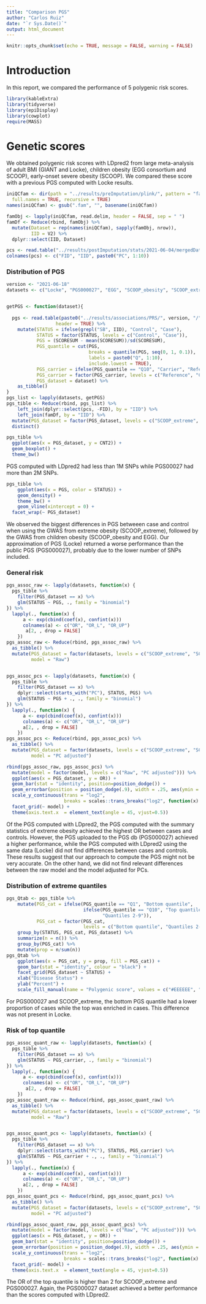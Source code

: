 ```yaml
---
title: "Comparison PGS"
author: "Carlos Ruiz"
date: "`r Sys.Date()`"
output: html_document
---
```


```r
knitr::opts_chunk$set(echo = TRUE, message = FALSE, warning = FALSE)
```

# Introduction

In this report, we compared the performance of 5 polygenic risk scores.

```r
library(kableExtra)
library(tidyverse)
library(epiDisplay)
library(cowplot)
require(MASS)
```
# Genetic scores

We obtained polygenic risk scores with LDpred2 from large meta-analysis of adult BMI (GIANT and Locke), children obesity (EGG consortium and SCOOP), early-onset severe obesity (SCOOP). We compared these score with a previous PGS computed with Locke results.

```r
iniQCfam <- dir(path = "../results/preImputation/plink/", pattern = "fam",
  full.names = TRUE, recursive = TRUE)
names(iniQCfam) <- gsub(".fam", "", basename(iniQCfam))

famObj <- lapply(iniQCfam, read.delim, header = FALSE, sep = " ")
famDf <- Reduce(rbind, famObj) %>%
  mutate(Dataset = rep(names(iniQCfam), sapply(famObj, nrow)),
         IID = V2) %>%
  dplyr::select(IID, Dataset)

pcs <- read.table("../results/postImputation/stats/2021-06-04/mergedDataset.filtered.eigenvec")
colnames(pcs) <- c("FID", "IID", paste0("PC", 1:10))
```
### Distribution of PGS
```r
version <- "2021-06-18"
datasets <- c("Locke", "PGS000027", "EGG", "SCOOP_obesity", "SCOOP_extreme", "giant_LDAK")


getPGS <- function(dataset){
  
  pgs <- read.table(paste0("../results/associations/PRS/", version, "/", dataset, ".profile"), 
                  header = TRUE) %>%
    mutate(STATUS = ifelse(grepl("SB", IID), "Control", "Case"),
           STATUS = factor(STATUS, levels = c("Control", "Case")),
           PGS = (SCORESUM - mean(SCORESUM))/sd(SCORESUM), 
           PGS_quantile = cut(PGS, 
                              breaks = quantile(PGS, seq(0, 1, 0.1)),
                              labels = paste0("Q", 1:10),
                              include.lowest = TRUE),
           PGS_carrier = ifelse(PGS_quantile == "Q10", "Carrier", "Reference"),
           PGS_carrier = factor(PGS_carrier, levels = c("Reference", "Carrier")),
           PGS_dataset = dataset) %>%
    as_tibble()
}
pgs_list <- lapply(datasets, getPGS)
pgs_tible <- Reduce(rbind, pgs_list) %>%
    left_join(dplyr::select(pcs, -FID), by = "IID") %>%
    left_join(famDf, by = "IID") %>%
  mutate(PGS_dataset = factor(PGS_dataset, levels = c("SCOOP_extreme", "SCOOP_obesity", "EGG", "PGS000027", "Locke", "giant_LDAK"))) %>%
  distinct()
```
```r
pgs_tible %>%
  ggplot(aes(x = PGS_dataset, y = CNT2)) +
  geom_boxplot() +
  theme_bw()
```
PGS computed with LDpred2 had less than 1M SNPs while PGS00027 had more than 2M SNPs. 

```r
pgs_tible %>%
    ggplot(aes(x = PGS, color = STATUS)) +
    geom_density() +
    theme_bw() +
    geom_vline(xintercept = 0) +
  facet_wrap(~ PGS_dataset)

```

We observed the biggest differences in PGS betweeen case and control when using the GWAS from extreme obesity (SCOOP_extreme), followed by the GWAS from children obesity (SCOOP_obesity and EGG). Our approximation of PGS (Locke) returned a worse performance than the public PGS (PGS000027), probably due to the lower number of SNPs included.

### General risk

```r
pgs_assoc_raw <- lapply(datasets, function(x) {
  pgs_tible %>% 
    filter(PGS_dataset == x) %>%
    glm(STATUS ~ PGS, ., family = "binomial") 
}) %>%
  lapply(., function(x) {
      a <- exp(cbind(coef(x), confint(x)))
      colnames(a) <- c("OR", "OR_L", "OR_UP")
       a[2, , drop = FALSE]
    })
pgs_assoc_raw <- Reduce(rbind, pgs_assoc_raw) %>%
  as_tibble() %>%
  mutate(PGS_dataset = factor(datasets, levels = c("SCOOP_extreme", "SCOOP_obesity", "EGG", "PGS000027", "Locke", "giant_LDAK")),
         model = "Raw")


pgs_assoc_pcs <- lapply(datasets, function(x) {
  pgs_tible %>% 
    filter(PGS_dataset == x) %>%
    dplyr::select(starts_with("PC"), STATUS, PGS) %>%
    glm(STATUS ~ PGS + ., ., family = "binomial") 
}) %>%
  lapply(., function(x) {
      a <- exp(cbind(coef(x), confint(x)))
      colnames(a) <- c("OR", "OR_L", "OR_UP")
      a[2, , drop = FALSE]
    })
pgs_assoc_pcs <- Reduce(rbind, pgs_assoc_pcs) %>%
  as_tibble() %>%
  mutate(PGS_dataset = factor(datasets, levels = c("SCOOP_extreme", "SCOOP_obesity", "EGG", "PGS000027", "Locke", "giant_LDAK")), 
         model = "PC adjusted")

```
```r
rbind(pgs_assoc_raw, pgs_assoc_pcs) %>%
  mutate(model = factor(model, levels = c("Raw", "PC adjusted"))) %>%
  ggplot(aes(x = PGS_dataset, y = OR)) +
  geom_bar(stat = "identity", position=position_dodge()) +
  geom_errorbar(position = position_dodge(.9), width = .25, aes(ymin = OR_L, ymax = OR_UP)) +
  scale_y_continuous(trans = "log2", 
                     breaks = scales::trans_breaks("log2", function(x) round(2^x, 2))) +
  facet_grid(~ model) +
  theme(axis.text.x  = element_text(angle = 45, vjust=0.5))
```

Of the PGS computed with LDpred2, the PGS computed with the summary statistics of extreme obesity achieved the highest OR between cases and controls. However, the PGS uploaded to the PGS db (PGS000027) achieved a higher performance, while the PGS computed with LDpred2 using the same data (Locke) did not find differences between cases and controls. These results suggest that our approach to compute the PGS might not be very accurate. On the other hand, we did not find relevant differences between the raw model and the model adjusted for PCs.

### Distribution of extreme quantiles


```r
pgs_Qtab <- pgs_tible %>%
    mutate(PGS_cat = ifelse(PGS_quantile == "Q1", "Bottom quantile", 
                            ifelse(PGS_quantile == "Q10", "Top quantile", 
                                   "Quantiles 2-9")),
           PGS_cat = factor(PGS_cat, 
                            levels = c("Bottom quantile", "Quantiles 2-9", "Top quantile"))) %>%
    group_by(STATUS, PGS_cat, PGS_dataset) %>%
    summarize(n = n()) %>%
    group_by(PGS_cat) %>%
    mutate(prop = n/sum(n))
pgs_Qtab %>%
    ggplot(aes(x = PGS_cat, y = prop, fill = PGS_cat)) +
    geom_bar(stat = "identity", colour = "black") +
    facet_grid(PGS_dataset ~ STATUS) +
    xlab("Disease Status") +
    ylab("Percent") +
    scale_fill_manual(name = "Polygenic score", values = c("#EEEEEE", "#999999", "#444444"))
```
For PGS000027 and SCOOP_extreme, the bottom PGS quantile had a lower proportion of cases while the top was enriched in cases. This difference was not present in Locke. 

### Risk of top quantile


```r
pgs_assoc_quant_raw <- lapply(datasets, function(x) {
  pgs_tible %>% 
    filter(PGS_dataset == x) %>%
    glm(STATUS ~ PGS_carrier, ., family = "binomial") 
}) %>%
  lapply(., function(x) {
      a <- exp(cbind(coef(x), confint(x)))
      colnames(a) <- c("OR", "OR_L", "OR_UP")
       a[2, , drop = FALSE]
    })
pgs_assoc_quant_raw <- Reduce(rbind, pgs_assoc_quant_raw) %>%
  as_tibble() %>%
  mutate(PGS_dataset = factor(datasets, levels = c("SCOOP_extreme", "SCOOP_obesity", "EGG", "PGS000027", "Locke", "giant_LDAK")),
         model = "Raw")


pgs_assoc_quant_pcs <- lapply(datasets, function(x) {
  pgs_tible %>% 
    filter(PGS_dataset == x) %>%
    dplyr::select(starts_with("PC"), STATUS, PGS_carrier) %>%
    glm(STATUS ~ PGS_carrier + ., ., family = "binomial") 
}) %>%
  lapply(., function(x) {
      a <- exp(cbind(coef(x), confint(x)))
      colnames(a) <- c("OR", "OR_L", "OR_UP")
      a[2, , drop = FALSE]
    })
pgs_assoc_quant_pcs <- Reduce(rbind, pgs_assoc_quant_pcs) %>%
  as_tibble() %>%
  mutate(PGS_dataset = factor(datasets, levels = c("SCOOP_extreme", "SCOOP_obesity", "EGG", "PGS000027", "Locke", "giant_LDAK")), 
         model = "PC adjusted")
```

```r
rbind(pgs_assoc_quant_raw, pgs_assoc_quant_pcs) %>%
  mutate(model = factor(model, levels = c("Raw", "PC adjusted"))) %>%
  ggplot(aes(x = PGS_dataset, y = OR)) +
  geom_bar(stat = "identity", position=position_dodge()) +
  geom_errorbar(position = position_dodge(.9), width = .25, aes(ymin = OR_L, ymax = OR_UP)) +
  scale_y_continuous(trans = "log2", 
                     breaks = scales::trans_breaks("log2", function(x) round(2^x, 2))) +
  facet_grid(~ model) +
  theme(axis.text.x  = element_text(angle = 45, vjust=0.5))
```
The OR of the top quantile is higher than 2 for SCOOP_extreme and PGS000027. Again, the PGS000027 dataset achieved a better performance than the scores computed with LDpred2.
